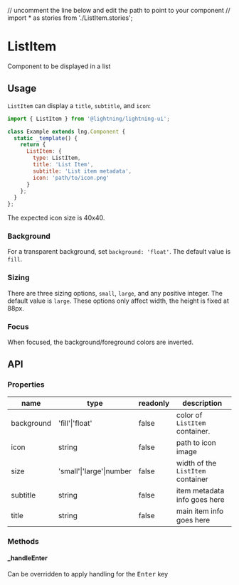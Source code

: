 // uncomment the line below and edit the path to point to your component
// import * as stories from './ListItem.stories';

# ListItem

Component to be displayed in a list

## Usage

`ListItem` can display a `title`, `subtitle`, and `icon`:

```js
import { ListItem } from '@lightning/lightning-ui';

class Example extends lng.Component {
  static _template() {
    return {
      ListItem: {
        type: ListItem,
        title: 'List Item',
        subtitle: 'List item metadata',
        icon: 'path/to/icon.png'
      }
    };
  }
};
```

<Preview>
  <Story id="listitem--basic" />
</Preview>

The expected icon size is 40x40.

### Background

For a transparent background, set `background: 'float'`. The default value is `fill`.

### Sizing

There are three sizing options, `small`, `large`, and any positive integer. The default value is `large`. These options only affect width, the height is fixed at 88px.

### Focus

When focused, the background/foreground colors are inverted.

## API

### Properties

name|type|readonly|description
--|--|--|--
background|'fill'\|'float'|false|color of `ListItem` container.
icon|string|false|path to icon image
size|'small'\|'large'\|number|false|width of the `ListItem` container
subtitle|string|false|item metadata info goes here
title|string|false|main item info goes here

### Methods

#### _handleEnter

Can be overridden to apply handling for the <kbd>Enter</kbd> key
